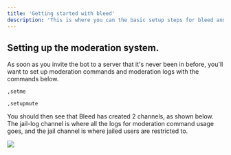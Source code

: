 ```yaml
---
title: 'Getting started with bleed'
description: 'This is where you can the basic setup steps for bleed and what to do when first inviting the bot. By default, in a server with bleed, the prefix for the bot is a comma.'
---
```

## Setting up the moderation system.
As soon as you invite the bot to a server that it's never been in before, you'll want to set up moderation commands and moderation logs with the commands below.
```
,setme
```
```
,setupmute
```
You should then see that Bleed has created 2 channels, as shown below. The jail-log channel is where all the logs for moderation command usage goes, and the jail channel is where jailed users are restricted to.
<Frame>
  <img src="https://cdn.discordapp.com/attachments/1176141361678913577/1259939424612122674/image.png?ex=668d8187&is=668c3007&hm=5c5d437a917d3f939e3d92f6feb8634f66efd027106d63412e9ce0cb71989347&" />
</Frame>



